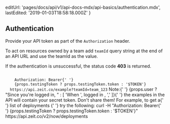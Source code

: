
  editUrl: 'pages/docs/api/v1/api-docs-mdx/api-basics/authentication.mdx',
  lastEdited: '2019-01-03T18:58:18.000Z'
}

## Authentication

Provide your API token as part of the `Authorization` header.

To act on resources owned by a team add `teamId` query string at the end of an API URL and use the teamId as the value.

If the authentication is unsuccessful, the status code **403** is returned.

<Example>
  <Code>
    Authorization: Bearer{' '}
    {props.testingToken ? props.testingToken.token : '$TOKEN'}
  </Code>
  <Code>https://api.zeit.co/example?teamId=team_123</Code>
  <Quote>
    <P.B>Note:</P.B>{' '}
    {props.user
      ? "Since you're logged in, "
      : [
          'When ',
          <GenericLink href="/login" key="loggedin">
            logged in
          </GenericLink>,
          ','
        ]}{' '}
    the examples in the API will contain your secret token. Don't share them!
    For example, to get a{' '}
    <GenericLink href="#endpoints/deployments/list-all-the-deployments">
      list of deployments
    </GenericLink>{' '}
    try the following:
  </Quote>
  <TerminalInput>
    curl -H "Authorization: Bearer{' '}
    {props.testingToken ? props.testingToken.token : '$TOKEN'}"
    https://api.zeit.co/v2/now/deployments
  </TerminalInput>
</Example>
